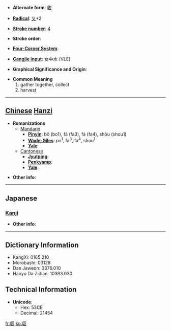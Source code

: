 * '''Alternate form''': [[收]]

* '''[[Wiktionary:Chinese radical index| Radical]]''': [[Wiktionary:Chinese radical index 又|又]]+2

* '''[[Wiktionary:Chinese total strokes index|Stroke number]]''': [[Wiktionary:Chinese total strokes index 4|4]]

* '''Stroke order''': 

* '''[[Wiktionary:Chinese four corner index|Four-Corner System]]''': 

* '''[[Wiktionary:Chinese Cangjie index|Cangjie input]]''': 女中水 (VLE)

* '''Graphical Significance and Origin''': 

* '''Common Meaning'''
*#gather together, collect
*# harvest


----

== [[Chinese]] [[Hanzi]] ==

* '''Romanizations'''
** [[Mandarin]]
*** '''[[Pinyin]]''': bō (bo1), fǎ (fa3), fà (fa4), shōu (shou1)
*** '''[[Wade-Giles]]''': po<sup>1</sup>, fa<sup>3</sup>, fa<sup>4</sup>, shou<sup>1</sup>
*** '''[[Yale]]''': 
**[[Cantonese]]
***'''[[Jyutping]]''':
***'''[[Penkyamp]]''': 
***'''[[Yale]]''': 

* '''Other info''': 

----

==Japanese==
===[[Kanji]]===
{{kanji|on readings=[[しゅう]] (shū)
|kun readings=[[おさめる]] (osameru), [[おさまる]] (osamaru)
}}

* '''Other info''':  

----

== Dictionary Information ==

* KangXi: 0165.210
* Morobashi: 03128
* Dae Jaweon: 0376.010
* Hanyu Da Zidian: 10393.030

== Technical Information ==

* '''Unicode''':
** Hex: 53CE
** Decimal: 21454

[[fr:収]]
[[ko:収]]